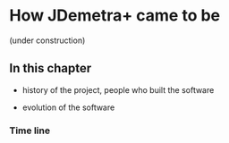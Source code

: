 # How JDemetra+ came to be {.unnumbered}

(under construction)

## In this chapter

- history of the project, people who built the software

- evolution of the software

### Time line 

